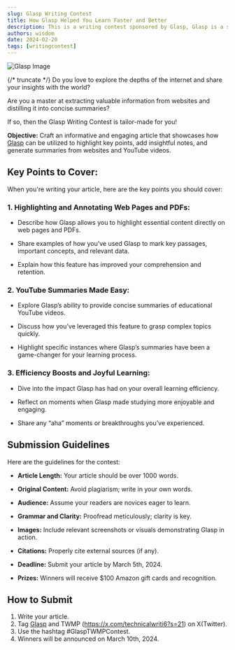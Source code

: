 ```yaml
---
slug: Glasp Writing Contest
title: How Glasp Helped You Learn Faster and Better
description: This is a writing contest sponsored by Glasp, Glasp is a social web highlighter that people can use to highlight and organize quotes and ideas from the web without switching back and forth between screens
authors: wisdom
date: 2024-02-20
tags: [writingcontest]
---
```


![Glasp Image](https://glasp.co/images/icons/feature_highlight.jpeg "Glasp.co image")

{/* truncate */}
Do you love to explore the depths of the internet and share your insights with the world?

Are you a master at extracting valuable information from websites and distilling it into concise summaries?

If so, then the Glasp Writing Contest is tailor-made for you!

**Objective:** Craft an informative and engaging article that showcases how [Glasp](https://glasp.co/) can be utilized to highlight key points, add insightful notes, and generate summaries from websites and YouTube videos.

## Key Points to Cover:

When you're writing your article, here are the key points you should cover:

### 1. Highlighting and Annotating Web Pages and PDFs:

- Describe how Glasp allows you to highlight essential content directly on web pages and PDFs.

- Share examples of how you’ve used Glasp to mark key passages, important concepts, and relevant data.

- Explain how this feature has improved your comprehension and retention.

### 2. YouTube Summaries Made Easy:

- Explore Glasp’s ability to provide concise summaries of educational YouTube videos.

- Discuss how you’ve leveraged this feature to grasp complex topics quickly.

- Highlight specific instances where Glasp’s summaries have been a game-changer for your learning process.

### 3. Efficiency Boosts and Joyful Learning:

- Dive into the impact Glasp has had on your overall learning efficiency.

- Reflect on moments when Glasp made studying more enjoyable and engaging.

- Share any “aha” moments or breakthroughs you’ve experienced.

## Submission Guidelines
Here are the guidelines for the contest:
- **Article Length:** Your article should be over 1000 words.

- **Original Content:** Avoid plagiarism; write in your own words.
- **Audience:** Assume your readers are novices eager to learn.
- **Grammar and Clarity:** Proofread meticulously; clarity is key.
- **Images:** Include relevant screenshots or visuals demonstrating Glasp in action.
- **Citations:** Properly cite external sources (if any).
- **Deadline:** Submit your article by March 5th, 2024.
- **Prizes:** Winners will receive $100 Amazon gift cards and recognition.

## How to Submit

1. Write your article.
2. Tag [Glasp](https://x.com/_glasp?s=21) and TWMP (https://x.com/technicalwriti6?s=21) on X(Twitter).
3. Use the hashtag #GlaspTWMPContest.
4. Winners will be announced on March 10th, 2024.


